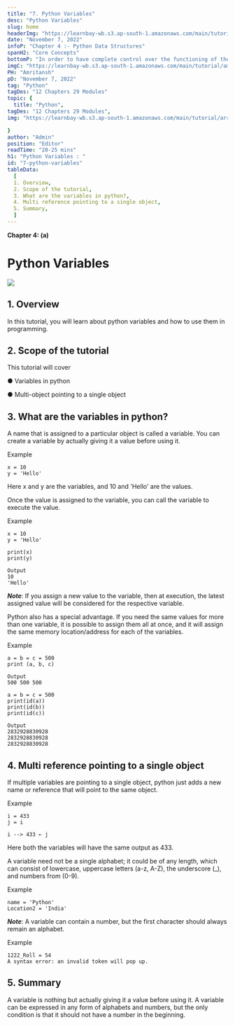 ```yaml
---
title: "7. Python Variables"
desc: "Python Variables"
slug: home
headerImg: "https://learnbay-wb.s3.ap-south-1.amazonaws.com/main/tutorial/Python+Header.png"
date: "November 7, 2022"
infoP: "Chapter 4 :- Python Data Structures"
spanH2: "Core Concepts"
bottomP: "In order to have complete control over the functioning of their data structures, Python users can design their own."
imgC: "https://learnbay-wb.s3.ap-south-1.amazonaws.com/main/tutorial/amritansh.png"
PH: "Amritansh"
pD: "November 7, 2022"
tag: "Python"
tagDes: "12 Chapters 29 Modules"
topic: {
  title: "Python",
tagDes: "12 Chapters 29 Modules",
img: "https://learnbay-wb.s3.ap-south-1.amazonaws.com/main/tutorial/arrow.png"

}
author: "Admin"
position: "Editor"
readTime: "20-25 mins"
h1: "Python Variables : "
id: "7-python-variables"
tableData:
  [
  1. Overview, 
  2. Scope of the tutorial,  
  3. What are the variables in python?,  
  4. Multi reference pointing to a single object,  
  5. Summary,
  ]
---
```



**Chapter 4: (a)**


# Python Variables


<img src="https://learnbay-wb.s3.ap-south-1.amazonaws.com/main/tutorial/Boolean+data+types+in+python-+main+banner.jpg"></img>



## 1. Overview

In this tutorial, you will learn about python variables and how to use them in programming.

 


## 2. Scope of the tutorial

This tutorial will cover


●      Variables in python


●      Multi-object pointing to a single object

 


## 3. What are the variables in python?

A name that is assigned to a particular object is called a variable. You can create a variable by actually giving it a value before using it.

 

Example


```
x = 10
y = 'Hello'
```


 

Here x and y are the variables, and 10 and 'Hello' are the values.

 

Once the value is assigned to the variable, you can call the variable to execute the value.

 

Example


```
x = 10
y = 'Hello'
 
print(x)
print(y)
 
Output
10
'Hello'
```


 

**_Note_**: If you assign a new value to the variable, then at execution, the latest assigned value will be considered for the respective variable.

 

Python also has a special advantage. If you need the same values for more than one variable, it is possible to assign them all at once, and it will assign the same memory location/address for each of the variables.

 

Example


```
a = b = c = 500
print (a, b, c)
 
Output
500 500 500
```


 


```
a = b = c = 500
print(id(a))
print(id(b))
print(id(c))
 
Output
2832928830928
2832928830928
2832928830928
```



## 4. Multi reference pointing to a single object

If multiple variables are pointing to a single object, python just adds a new name or reference that will point to the same object.

 

Example


```
i = 433
j = i
 
i --> 433 ← j
```


 

Here both the variables will have the same output as 433.

 

A variable need not be a single alphabet; it could be of any length, which can consist of lowercase, uppercase letters (a-z, A-Z), the underscore (_), and numbers from (0-9).

 

Example


```
name = 'Python'
Location2 = 'India'
```


 

**_Note_**: A variable can contain a number, but the first character should always remain an alphabet.

 

Example


```
1222_Roll = 54
A syntax error: an invalid token will pop up.
```


 


## 5. Summary

A variable is nothing but actually giving it a value before using it. A variable can be expressed in any form of alphabets and numbers, but the only condition is that it should not have a number in the beginning.
